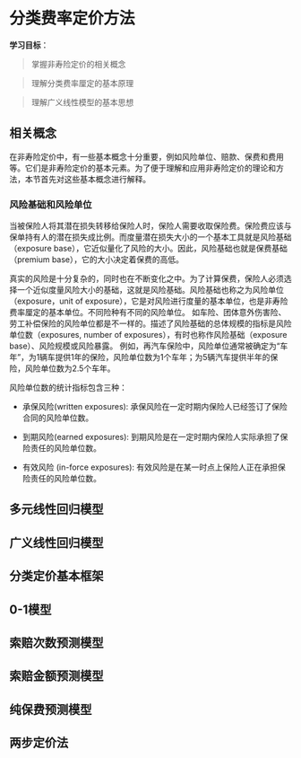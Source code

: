 # 分类费率定价方法 {#classrating}

**学习目标**：

> 掌握非寿险定价的相关概念

>	理解分类费率厘定的基本原理

>	理解广义线性模型的基本思想

## 相关概念

在非寿险定价中，有一些基本概念十分重要，例如风险单位、赔款、保费和费用等。它们是非寿险定价的基本元素。为了便于理解和应用非寿险定价的理论和方法，本节首先对这些基本概念进行解释。


### 风险基础和风险单位

当被保险人将其潜在损失转移给保险人时，保险人需要收取保险费。保险费应该与保单持有人的潜在损失成比例。而度量潜在损失大小的一个基本工具就是风险基础（exposure base），它近似量化了风险的大小。因此，风险基础也就是保费基础（premium base），它的大小决定着保费的高低。

真实的风险是十分复杂的，同时也在不断变化之中。为了计算保费，保险人必须选择一个近似度量风险大小的基础，这就是风险基础。风险基础也称之为风险单位（exposure，unit of exposure），它是对风险进行度量的基本单位，也是非寿险费率厘定的基本单位。不同险种有不同的风险单位。 如车险、团体意外伤害险、劳工补偿保险的风险单位都是不一样的。描述了风险基础的总体规模的指标是风险单位数（exposures, number of exposures），有时也称作风险基础（exposure base）、风险规模或风险暴露。
例如，再汽车保险中，风险单位通常被确定为“车年”，为1辆车提供1年的保险，风险单位数为1个车年；为5辆汽车提供半年的保险，风险单位数为2.5个车年。

风险单位数的统计指标包含三种：

- 承保风险(written exposures): 承保风险在一定时期内保险人已经签订了保险合同的风险单位数。

- 到期风险(earned exposures): 到期风险是在一定时期内保险人实际承担了保险责任的风险单位数。

- 有效风险 (in-force exposures): 有效风险是在某一时点上保险人正在承担保险责任的风险单位数。



## 多元线性回归模型

## 广义线性回归模型

## 分类定价基本框架

## 0-1模型

## 索赔次数预测模型

## 索赔金额预测模型

## 纯保费预测模型

## 两步定价法





